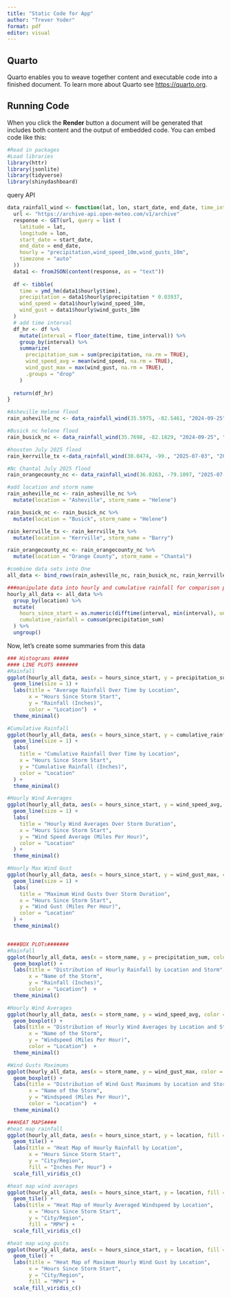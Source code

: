 ```yaml
---
title: "Static Code for App"
author: "Trever Yoder"
format: pdf
editor: visual
---
```


## Quarto

Quarto enables you to weave together content and executable code into a finished document. To learn more about Quarto see <https://quarto.org>.

## Running Code

When you click the **Render** button a document will be generated that includes both content and the output of embedded code. You can embed code like this:

```r
#Read in packages
#Load libraries
library(httr)
library(jsonlite)
library(tidyverse)
library(shinydashboard)
```

query API

```r
data_rainfall_wind <- function(lat, lon, start_date, end_date, time_interval = "1 hours") {
  url <- "https://archive-api.open-meteo.com/v1/archive"
  response <- GET(url, query = list (
    latitude = lat,
    longitude = lon,
    start_date = start_date,
    end_date = end_date,
    hourly = "precipitation,wind_speed_10m,wind_gusts_10m",
    timezone = "auto"
  ))
  data1 <- fromJSON(content(response, as = "text"))
  
  df <- tibble(
    time = ymd_hm(data1$hourly$time),
    precipitation = data1$hourly$precipitation * 0.03937,
    wind_speed = data1$hourly$wind_speed_10m,
    wind_gust = data1$hourly$wind_gusts_10m
  )
  # add time interval
  df_hr <- df %>%
    mutate(interval = floor_date(time, time_interval)) %>%
    group_by(interval) %>%
    summarize(
      precipitation_sum = sum(precipitation, na.rm = TRUE),
      wind_speed_avg = mean(wind_speed, na.rm = TRUE),
      wind_gust_max = max(wind_gust, na.rm = TRUE),
      .groups = "drop"
    )
  
  return(df_hr)
}

#Asheville Helene flood
rain_asheville_nc <- data_rainfall_wind(35.5975, -82.5461, "2024-09-25", "2024-09-27")

#Busick nc helene flood
rain_busick_nc <- data_rainfall_wind(35.7698, -82.1829, "2024-09-25", "2024-09-27")

#houston July 2025 flood
rain_kerrville_tx <-data_rainfall_wind(30.0474, -99., "2025-07-03", "2025-07-05")

#Nc Chantal July 2025 flood
rain_orangecounty_nc <- data_rainfall_wind(36.0263, -79.1097, "2025-07-06", "2025-07-07")

#add location and storm name
rain_asheville_nc <- rain_asheville_nc %>% 
  mutate(location = "Asheville", storm_name = "Helene")

rain_busick_nc <- rain_busick_nc %>% 
  mutate(location = "Busick", storm_name = "Helene")

rain_kerrville_tx <- rain_kerrville_tx %>% 
  mutate(location = "Kerrville", storm_name = "Barry")

rain_orangecounty_nc <- rain_orangecounty_nc %>% 
  mutate(location = "Orange County", storm_name = "Chantal")

#combine data sets into One
all_data <- bind_rows(rain_asheville_nc, rain_busick_nc, rain_kerrville_tx, rain_orangecounty_nc)

###manipulate data into hourly and cumulative rainfall for comparison purposes
hourly_all_data <- all_data %>%
  group_by(location) %>%
  mutate(
    hours_since_start = as.numeric(difftime(interval, min(interval), units = "hours")),
    cumulative_rainfall = cumsum(precipitation_sum)
  ) %>%
  ungroup()
```

Now, let's create some summaries from this data

```r
### Histograms ##### 
#### LINE PLOTS #######
#Rainfall
ggplot(hourly_all_data, aes(x = hours_since_start, y = precipitation_sum, color = location)) +
  geom_line(size = 1) +
  labs(title = "Average Rainfall Over Time by Location",
       x = "Hours Since Storm Start",
       y = "Rainfall (Inches)",
       color = "Location")  +
  theme_minimal()

#Cumulative Rainfall
ggplot(hourly_all_data, aes(x = hours_since_start, y = cumulative_rainfall, color = location)) +
  geom_line(size = 1) +
  labs(
    title = "Cumulative Rainfall Over Time by Location",
    x = "Hours Since Storm Start",
    y = "Cumulative Rainfall (Inches)",
    color = "Location"
  ) +
  theme_minimal()

#Hourly Wind Averages
ggplot(hourly_all_data, aes(x = hours_since_start, y = wind_speed_avg, color = location)) +
  geom_line(size = 1) +
  labs(
    title = "Hourly Wind Averages Over Storm Duration",
    x = "Hours Since Storm Start",
    y = "Wind Speed Average (Miles Per Hour)",
    color = "Location"
  ) +
  theme_minimal()

#Hourly Max Wind Gust
ggplot(hourly_all_data, aes(x = hours_since_start, y = wind_gust_max, color = location)) +
  geom_line(size = 1) +
  labs(
    title = "Maximum Wind Gusts Over Storm Duration",
    x = "Hours Since Storm Start",
    y = "Wind Gust (Miles Per Hour)",
    color = "Location"
  ) +
  theme_minimal()


####BOX PLOTs#######
#Rainfall
ggplot(hourly_all_data, aes(x = storm_name, y = precipitation_sum, color = location)) +
  geom_boxplot() +
  labs(title = "Distribution of Hourly Rainfall by Location and Storm",
       x = "Name of the Storm",
       y = "Rainfall (Inches)",
       color = "Location")  +
  theme_minimal()

#Hourly Wind Averages
ggplot(hourly_all_data, aes(x = storm_name, y = wind_speed_avg, color = location)) +
  geom_boxplot() +
  labs(title = "Distribution of Hourly Wind Averages by Location and Storm",
       x = "Name of the Storm",
       y = "Windspeed (Miles Per Hour)",
       color = "Location")  +
  theme_minimal()

#Wind Gusts Maximums
ggplot(hourly_all_data, aes(x = storm_name, y = wind_gust_max, color = location)) +
  geom_boxplot() +
  labs(title = "Distribution of Wind Gust Maximums by Location and Storm",
       x = "Name of the Storm",
       y = "Windspeed (Miles Per Hour)",
       color = "Location")  +
  theme_minimal()

###HEAT MAPS####
#heat map rainfall
ggplot(hourly_all_data, aes(x = hours_since_start, y = location, fill = precipitation_sum)) +
  geom_tile() +
  labs(title = "Heat Map of Hourly Rainfall by Location",
       x = "Hours Since Storm Start",
       y = "City/Region",
       fill = "Inches Per Hour") + 
  scale_fill_viridis_c()

#heat map wind averages
ggplot(hourly_all_data, aes(x = hours_since_start, y = location, fill = wind_speed_avg)) +
  geom_tile() +
  labs(title = "Heat Map of Hourly Averaged Windspeed by Location",
       x = "Hours Since Storm Start",
       y = "City/Region",
       fill = "MPH") + 
  scale_fill_viridis_c()

#heat map wing gusts
ggplot(hourly_all_data, aes(x = hours_since_start, y = location, fill = wind_gust_max)) +
  geom_tile() +
  labs(title = "Heat Map of Maximum Hourly Wind Gust by Location",
       x = "Hours Since Storm Start",
       y = "City/Region",
       fill = "MPH") + 
  scale_fill_viridis_c()
```

